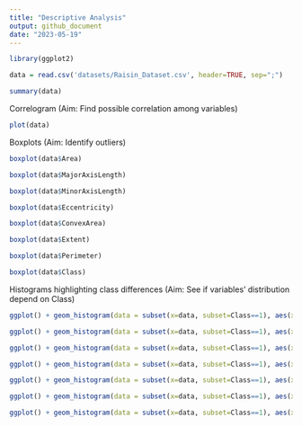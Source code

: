 ```yaml
---
title: "Descriptive Analysis"
output: github_document
date: "2023-05-19"
---
```



```r
library(ggplot2)
```


```r
data = read.csv('datasets/Raisin_Dataset.csv', header=TRUE, sep=";")
```

```r
summary(data)
```

Correlogram (Aim: Find possible correlation among variables)

```r
plot(data)
```


Boxplots (Aim: Identify outliers)


```r
boxplot(data$Area)
```


```r
boxplot(data$MajorAxisLength)
```


```r
boxplot(data$MinorAxisLength)
```

```r
boxplot(data$Eccentricity)
```


```r
boxplot(data$ConvexArea)
```


```r
boxplot(data$Extent)
```


```r
boxplot(data$Perimeter)
```



```r
boxplot(data$Class)
```


Histograms highlighting class differences (Aim: See if variables' distribution depend on Class)


```r
ggplot() + geom_histogram(data = subset(x=data, subset=Class==1), aes(x = Area), fill = 'black', alpha = 0.5) + geom_histogram(data = subset(x=data, subset=Class==0), aes(x = Area), fill='yellow', alpha = 0.5) 
```

```r
ggplot() + geom_histogram(data = subset(x=data, subset=Class==1), aes(x = MajorAxisLength), fill = 'black', alpha = 0.5) + geom_histogram(data = subset(x=data, subset=Class==0), aes(x = MajorAxisLength), fill='yellow', alpha = 0.5)
```


```r
ggplot() + geom_histogram(data = subset(x=data, subset=Class==1), aes(x = MinorAxisLength), fill = 'black', alpha = 0.5) + geom_histogram(data = subset(x=data, subset=Class==0), aes(x = MinorAxisLength), fill='yellow', alpha = 0.5)
```


```r
ggplot() + geom_histogram(data = subset(x=data, subset=Class==1), aes(x = Eccentricity), fill = 'black', alpha = 0.5) + geom_histogram(data = subset(x=data, subset=Class==0), aes(x = Eccentricity), fill='yellow', alpha = 0.5)
```


```r
ggplot() + geom_histogram(data = subset(x=data, subset=Class==1), aes(x = ConvexArea), fill = 'black', alpha = 0.5) + geom_histogram(data = subset(x=data, subset=Class==0), aes(x = ConvexArea), fill='yellow', alpha = 0.5)
```


```r
ggplot() + geom_histogram(data = subset(x=data, subset=Class==1), aes(x = Extent), fill = 'black', alpha = 0.5) + geom_histogram(data = subset(x=data, subset=Class==0), aes(x = Extent), fill='yellow', alpha = 0.5)
```

```r
ggplot() + geom_histogram(data = subset(x=data, subset=Class==1), aes(x = Perimeter), fill = 'black', alpha = 0.5) + geom_histogram(data = subset(x=data, subset=Class==0), aes(x = Perimeter), fill='yellow', alpha = 0.5)
```












